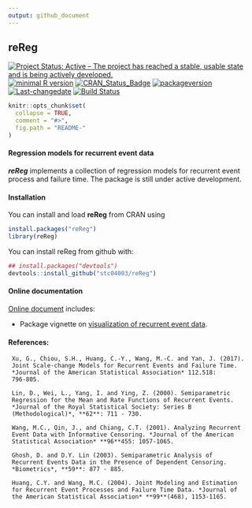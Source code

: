 ```yaml
---
output: github_document
---
```


## **reReg**

[![Project Status: Active – The project has reached a stable, usable state and is being actively developed.](http://www.repostatus.org/badges/latest/active.svg)](http://www.repostatus.org/#active)
[![minimal R version](https://img.shields.io/badge/R%3E%3D-3.4.0-6666ff.svg)](https://cran.r-project.org/)
[![CRAN_Status_Badge](http://www.r-pkg.org/badges/version/reReg)](https://cran.r-project.org/package=reReg)
[![packageversion](https://img.shields.io/badge/Package%20version-1.1.5-orange.svg?style=flat-square)](commits/master)
[![Last-changedate](https://img.shields.io/badge/last%20change-`r gsub('-', '--', Sys.Date())`-yellowgreen.svg)](/commits/master)
[![Build Status](https://travis-ci.org/user/pkg.svg?branch=master)](https://travis-ci.org/user/pkg)
<!-- README.md is generated from README.Rmd. Please edit that file -->

```r
knitr::opts_chunk$set(
  collapse = TRUE,
  comment = "#>",
  fig.path = "README-"
)
```

#### Regression models for recurrent event data
***reReg*** implements a collection of regression models for recurrent event process and failure time.
The package is still under active development.

#### Installation

You can install and load **reReg** from CRAN using

```r
install.packages("reReg")
library(reReg)
```

You can install reReg from github with:

```r
## install.packages("devtools")
devtools::install_github("stc04003/reReg")
```

#### Online documentation 
[Online document](homepage) includes:

* Package vignette on [visualization of recurrent event data](reReg-plots).

#### References:

     Xu, G., Chiou, S.H., Huang, C.-Y., Wang, M.-C. and Yan, J. (2017).
     Joint Scale-change Models for Recurrent Events and Failure Time.
     *Journal of the American Statistical Association* 112.518:
     796-805.

     Lin, D., Wei, L., Yang, I. and Ying, Z. (2000). Semiparametric
     Regression for the Mean and Rate Functions of Recurrent Events.
     *Journal of the Royal Statistical Society: Series B
     (Methodological)*, **62**: 711 - 730.

     Wang, M.C., Qin, J., and Chiang, C.T. (2001). Analyzing Recurrent
     Event Data with Informative Censoring. *Journal of the American
     Statistical Association* **96**455: 1057-1065.

     Ghosh, D. and D.Y. Lin (2003). Semiparametric Analysis of
     Recurrent Events Data in the Presence of Dependent Censoring.
     *Biometrics*, **59**: 877 - 885.

     Huang, C.Y. and Wang, M.C. (2004). Joint Modeling and Estimation
     for Recurrent Event Processes and Failure Time Data. *Journal of
     the American Statistical Association* **99**(468), 1153-1165.
